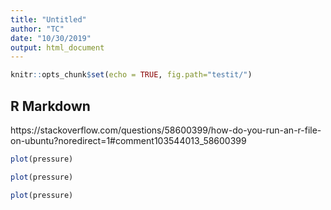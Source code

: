 ```yaml
---
title: "Untitled"
author: "TC"
date: "10/30/2019"
output: html_document
---
```


```r
knitr::opts_chunk$set(echo = TRUE, fig.path="testit/")
```

## R Markdown

https://stackoverflow.com/questions/58600399/how-do-you-run-an-r-file-on-ubuntu?noredirect=1#comment103544013_58600399

```r
plot(pressure)
```

```r
plot(pressure)
```


```r
plot(pressure)
```
